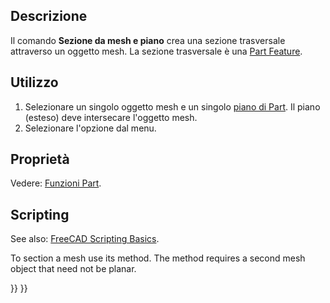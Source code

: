 <languages/>

<div class="mw-translate-fuzzy">
{{Docnav/it
|[[Mesh_TrimByPlane/it|Rifila con un piano]]
|[[Mesh_CrossSections/it|Sezioni]]
|[[Mesh_Workbench/it|Mesh]]
|IconL=Mesh_TrimByPlane.svg
|IconR=Mesh_CrossSections.svg
|IconC=Workbench_Mesh.svg
}}
</div>

{{GuiCommand/it
|Name=Mesh_SectionByPlane
|Name/it=Sezione da mesh e piano
|MenuLocation=Mesh → Taglio → Sezione da mesh e piano
|Workbenches=[[Mesh_Workbench/it|Mesh]]
|SeeAlso=[[Mesh_CrossSections/it|Sezioni]]
}}

<span id="Description"></span>
==Descrizione==

Il comando '''Sezione da mesh e piano''' crea una sezione trasversale attraverso un oggetto mesh. La sezione trasversale è una [[Part_Feature/it|Part Feature]].

<span id="Usage"></span>
==Utilizzo==

<div class="mw-translate-fuzzy">
# Selezionare un singolo oggetto mesh e un singolo [[Part_Primitives/it|piano di Part]]. Il piano (esteso) deve intersecare l'oggetto mesh.
# Selezionare l'opzione {{MenuCommand|Mesh → Taglio → [[Image:Mesh_SectionByPlane.svg|16px]] Sezione da mesh e piano}} dal menu.
</div>

<span id="Properties"></span>
== Proprietà ==

Vedere: [[Part_Feature/it|Funzioni Part]].

==Scripting==

See also: [[FreeCAD_Scripting_Basics|FreeCAD Scripting Basics]].

To section a mesh use its {{incode|section}} method. The method requires a second mesh object that need not be planar.

{{Code|code=
import FreeCAD as App
import Mesh
import Part

# Create a non-parametric box-shaped mesh:
msh = App.ActiveDocument.addObject("Mesh::Feature", "Mesh")
msh.Mesh = Mesh.createBox(30, 40, 50)
msh.ViewObject.DisplayMode = "Flat Lines"

# Create a planar mesh from 3 points:
p1 = App.Vector(-20, -60, 0)
p2 = App.Vector(65, 25, 0)
p3 = App.Vector(-20, 25, 0)
msh_plane = Mesh.Mesh([p1, p2, p3])

# Find the section loops (each loop is a list of points):
loops = msh.Mesh.section(msh_plane)

# Show the loop polygon:
Part.show(Part.makePolygon(loops[0]))
}}


<div class="mw-translate-fuzzy">
{{Docnav/it
|[[Mesh_TrimByPlane/it|Rifila con un piano]]
|[[Mesh_CrossSections/it|Sezioni]]
|[[Mesh_Workbench/it|Mesh]]
|IconL=Mesh_TrimByPlane.svg
|IconR=Mesh_CrossSections.svg
|IconC=Workbench_Mesh.svg
}}
</div>

{{Mesh Tools navi{{#translation:}}}}
{{Userdocnavi{{#translation:}}}}